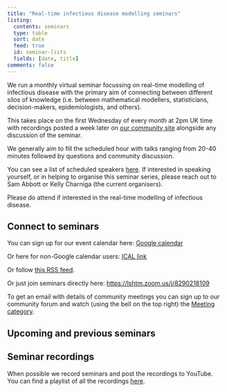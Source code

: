 ```yaml
---
title: "Real-time infectious disease modelling seminars"
listing:
  contents: seminars
  type: table
  sort: date
  feed: true
  id: seminar-lists
  fields: [date, title]
comments: false
---
```


We run a monthly virtual seminar focussing on real-time modelling of infectious disease with the primary aim of connecting between different silos of knowledge (i.e. between mathematical modellers, statisticians, decision-makers, epidemiologists, and others).

This takes place on the first Wednesday of every month at 2pm UK time with recordings posted a week later on [our community site](https://community.epinowcast.org/c/meetings/8) alongside any discussion of the seminar.

We generally aim to fill the scheduled hour with talks ranging from 20-40 minutes followed by questions and community discussion.

You can see a list of scheduled speakers [here](https://docs.google.com/spreadsheets/d/1OBkpxhiUPs0oXpmlUxlwhKfb3kBPaja7mUJlXXH3T60/edit#gid=0). If interested in speaking yourself, or in helping to organise this seminar series, please reach out to Sam Abbott or Kelly Charniga (the current organisers).

Please do attend if interested in the real-time modelling of infectious disease.

## Connect to seminars

You can sign up for our event calendar here: [Google calendar ](https://calendar.google.com/calendar/u/0/r?cid=YTExM2I2ZjVkOTYxODA4ZjA5YjdhODA3ZTIwMzU1Mzk4ODY0Y2NhYjIzOWVkNjAyYzc5ZTkzYWM5OWY0YWQxM0Bncm91cC5jYWxlbmRhci5nb29nbGUuY29t)

Or here for non-Google calendar users: [ICAL link ](https://calendar.google.com/calendar/ical/a113b6f5d961808f09b7a807e20355398864ccab239ed602c79e93ac99f4ad13%40group.calendar.google.com/public/basic.ics)

Or follow [this RSS feed](seminars.xml).

Or just join seminars directly here: [https://lshtm.zoom.us/j/8290218109 ](https://lshtm.zoom.us/j/8290218109)

To get an email with details of community meetings you can sign up to our community forum and watch (using the bell on the top right) the [Meeting category](https://community.epinowcast.org/c/meetings/8).

## Upcoming and previous seminars

::: {#seminar-lists}
:::

## Seminar recordings

When possible we record seminars and post the recordings to YouTube. You can find a playlist of
all the recordings [here](https://www.youtube.com/playlist?list=PLJF2tUal-H-QKqfL1qsnJYo0TYdWEzUfT).